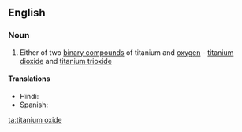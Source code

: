 ==English==

===Noun===
{{en-noun|head=[[titanium]] [[oxide]]}}

# {{context|inorganic compound|lang=en}} Either of two [[binary compound]]s of titanium and [[oxygen]] - [[titanium dioxide]] and [[titanium trioxide]]

====Translations====
{{trans-top|binary compound of titanium and oxygen}}
* Hindi: {{t|hi|रंजातु जारकिक|tr=रंजातु jaarkik|sc=Deva}}
*Spanish: {{t|es|óxido de titanio|m}}
{{trans-mid}}
{{trans-bottom}}

[[ta:titanium oxide]]